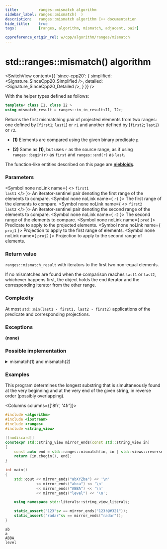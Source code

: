 ```yaml
---
title:         ranges::mismatch algorithm
sidebar_label: ranges::mismatch(  )
description:   ranges::mismatch algorithm C++ documentation
hide_title:    true
tags:          [ranges, algorithm, mismatch, adjacent, pair]

cppreference_origin_rel: w/cpp/algorithm/ranges/mismatch
---
```



<!----------------- Codes ---------------------->


# std::ranges::mismatch() algorithm

<SwitchView content={{
	'since-cpp20': {
		simplified:	<Signature_SinceCpp20_Simplified />,
		detailed:	<Signature_SinceCpp20_Detailed />,
	}
}} />

With the helper types defined as follows:
```cpp
template< class I1, class I2 >
using mismatch_result = ranges::in_in_result<I1, I2>;
```

Returns the first mismatching pair of projected elements from two ranges: one defined by [`first1`; `last1`) or `r1` and another defined by [`first2`; `last2`) or `r2`.

- **(1)** Elements are compared using the given binary predicate `p`.

- **(2)** Same as **(1)**, but uses `r` as the source range, as if using `ranges::begin(r)` as `first` and `ranges::end(r)` as `last`.

The function-like entities described on this page are [**niebloids**](#).

### Parameters

<SymbolTable>

  <Symbol none noLink name={ <> <code>first1</code> <br/> <code>last1</code> </> }>
    An iterator-sentinel pair denoting the first range of the elements to compare.
  </Symbol>
  <Symbol none noLink name={ <code>r1</code> }>
    The first range of the elements to compare.
  </Symbol>
  <Symbol none noLink name={ <> <code>first2</code> <br/> <code>last2</code> </> }>
    An iterator-sentinel pair denoting the second range of the elements to compare.
  </Symbol>
  <Symbol none noLink name={ <code>r2</code> }>
    The second range of the elements to compare.
  </Symbol>
  <Symbol none noLink name={ <code>pred</code> }>
    Predicate to apply to the projected elements.
  </Symbol>
  <Symbol none noLink name={ <code>proj1</code> }>
    Projection to apply to the first range of elements.
  </Symbol>
  <Symbol none noLink name={ <code>proj2</code> }>
    Projection to apply to the second range of elements.
  </Symbol>

</SymbolTable>

### Return value

`ranges::mismatch_result` with iterators to the first two non-equal elements.

If no mismatches are found when the comparison reaches `last1` or `last2`, whichever happens first, the object holds the end iterator and the corresponding iterator from the other range.

### Complexity

At most `std::min(last1 - first1, last2 - first2)` applications of the predicate and corresponding projections.

### Exceptions

**(none)**

### Possible implementation

<details>
<summary>mismatch(1) and mismatch(2)</summary>

```cpp
struct mismatch_fn
{
    template<std::input_iterator I1, std::sentinel_for<I1> S1,
             std::input_iterator I2, std::sentinel_for<I2> S2,
             class Pred = ranges::equal_to,
             class Proj1 = std::identity, class Proj2 = std::identity>
    requires std::indirectly_comparable<I1, I2, Pred, Proj1, Proj2>
    constexpr std::mismatch_result<I1, I2>
        operator()(I1 first1, S1 last1, I2 first2, S2 last2,
                   Pred pred = {}, Proj1 proj1 = {}, Proj2 proj2 = {}) const
    {
        for (; first1 != last1 && first2 != last2; ++first1, (void)++first2)
            if (not std::invoke(pred, std::invoke(proj1, *first1),
                                      std::invoke(proj2, *first2)))
                break;

        return {first1, first2};
    }

    template<ranges::input_range R1, ranges::input_range R2,
             class Pred = ranges::equal_to,
             class Proj1 = std::identity, class Proj2 = std::identity>
    requires std::indirectly_comparable<ranges::iterator_t<R1>, ranges::iterator_t<R2>,
                                        Pred, Proj1, Proj2>
    constexpr ranges::mismatch_result<ranges::borrowed_iterator_t<R1>,
                                      ranges::borrowed_iterator_t<R2>>
        operator()(R1&& r1, R2&& r2, Pred pred = {}, Proj1 proj1 = {}, Proj2 proj2 = {}) const
    {
        return (*this)(ranges::begin(r1), ranges::end(r1),
                       ranges::begin(r2), ranges::end(r2),
                       std::ref(pred), std::ref(proj1), std::ref(proj2));
    }
};

inline constexpr mismatch_fn mismatch;
```

</details>

### Examples

This program determines the longest substring that is simultaneously found at the very beginning and at the very end of the given string, in reverse order (possibly overlapping).

<Columns columns={['8fr', '4fr']}>
<div>

```cpp title='Main.cpp' showLineNumbers
#include <algorithm>
#include <iostream>
#include <ranges>
#include <string_view>

[[nodiscard]]
constexpr std::string_view mirror_ends(const std::string_view in)
{
    const auto end = std::ranges::mismatch(in, in | std::views::reverse).in1;
    return {in.cbegin(), end};
}

int main()
{
    std::cout << mirror_ends("abXYZba") << '\n'
              << mirror_ends("abca") << '\n'
              << mirror_ends("ABBA") << '\n'
              << mirror_ends("level") << '\n';

    using namespace std::literals::string_view_literals;

    static_assert("123"sv == mirror_ends("123!@#321"));
    static_assert("radar"sv == mirror_ends("radar"));
}
```

</div>
<div>

```plaintext title="Output"
ab
a
ABBA
level
```

</div>
</Columns>
